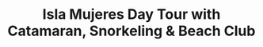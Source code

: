 ---
lang: "en"
title: "Isla Mujeres Day Tour with Catamaran, Snorkeling & Beach Club"
description: "Embark on a memorable day trip to Isla Mujeres, where turquoise waters and vibrant marine life await. This full-day excursion includes a catamaran sail, snorkeling, a delicious buffet lunch, and time to explore the charming island. Set sail for a day of adventure on Isla Mujeres, where crystal-clear waters and vibrant marine life beckon. Enjoy a thrilling catamaran ride, snorkel in breathtaking coral reefs, savor a delicious buffet lunch, and explore the island’s picturesque streets. This excursion promises a perfect blend of relaxation and excitement in paradise."
recommend: "427 recommended"
price: 70
duration: "7 hours"
image:
    src: "/assets/covers/landing-top-things/catamaran-isla-mujeres-tour.webp"
    alt: "Catamaran Isla Mujeres Tour"
url: "/tour/isla-mujeres-catamaran-snorkeling-beachclub/"
highlights:
-   title: "Snorkeling:"
    description: "Explore the vibrant reef at Bahia Mujeres."
-   title: "Beach Club:"
    description: "Enjoy a buffet lunch and open bar at a private beach club."
-   title: "Island Exploration:"
    description: "Spend free time in Isla Mujeres’ downtown, shopping, and sightseeing."
includes: ["Catamaran sail, snorkeling gear, buffet lunch, open bar."]
notIncludes: ["Dock and marine park fees ($20 USD/person), hotel pickup/drop-off, photos, souvenirs, tips."]
---